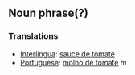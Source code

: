 ==Noun phrase(?)==
===Translations===
*[[Interlingua]]: [[sauce de tomate]]
*[[Portuguese]]: [[molho de tomate]] ''m''